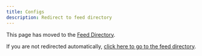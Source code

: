```yaml
---
title: Configs
description: Redirect to feed directory
---
```


This page has moved to the [Feed Directory](/feed-directory/).

If you are not redirected automatically, [click here to go to the feed directory](/feed-directory/).
